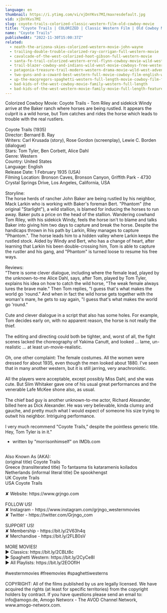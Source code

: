 ```yaml
---
language: en
thumbnail: https://i.ytimg.com/vi/xjDnYKvs7MI/maxresdefault.jpg
vid: xjDnYKvs7MI
slug: coyote-trails-colorized-classic-western-film-old-cowboy-movie
title: "Coyote Trails | COLORIZED | Classic Western Film | Old Cowboy Movie"
name: "Coyote Trails"
publishedAt: "2022-11-30T15:00:37Z"
related:
  - neath-the-arizona-skies-colorized-western-movie-john-wayne
  - trailing-double-trouble-colorized-ray-corrigan-full-western-movie
  - cavalcade-of-the-west-colorized-hoot-gibson-full-western-movie
  - santa-fe-trail-colorized-western-errol-flynn-cowboy-movie-wild-west
  - trail-blazer-cowboy-and-indians-wild-west-movie-cowboys-free-western-english
  - patagonia-treasure-trail-modern-western-drama-movie-wild-west-adventure-western-movies
  - two-guns-and-a-coward-best-western-full-movie-cowboy-film-english-wild-west
  - up-the-macgregors-spaghetti-western-full-length-movie-cowboy-film-free-western-movie
  - bad-kids-of-the-west-cowboy-movie-family-western-full-length
  - bad-kids-of-the-west-western-movie-family-movie-full-length-feature-film-old-cowboy-film
---
```


Colorized Cowboy Movie: Coyote Trails - Tom Riley and sidekick Windy arrive at the Baker ranch where horses are being rustled. It appears the culprit is a wild horse, but Tom catches and rides the horse which leads to trouble with the real rustlers.<br />
<br />
Coyote Trails (1935)<br />
Director: Bernard B. Ray<br />
Writers: Carl Krusada (story), Rose Gordon (screenplay), Lewie C. Borden (dialogue)<br />
Stars: Tom Tyler, Ben Corbett, Alice Dahl<br />
Genre: Western<br />
Country: United States<br />
Language: English<br />
Release Date: 1 February 1935 (USA)<br />
Filming Location: Bronson Caves, Bronson Canyon, Griffith Park - 4730 Crystal Springs Drive, Los Angeles, California, USA<br />
<br />
Storyline:<br />
The horse herds of rancher John Baker are being rustled by his neighbor, Mack Larkin who is working with Baker's foreman Bert. "Phantom" (the original "Starlight"), a wild stallion, is blamed for inducing the horses to run away. Baker puts a price on the head of the stallion. Wandering cowhand Tom Riley, with his sidekick Windy, feels the horse isn't to blame and talks Baker into giving him two days to capture and break the horse. Despite the handicaps thrown in his path by Larkin, Riley manages to capture "Phantom.". The horse leads him to a hidden valley where Larkin keeps the rustled stock. Aided by Windy and Bert, who has a change of heart, after learning that Larkin his been double-crossing him, Tom is able to capture the rustler and his gang, and "Phantom" is turned loose to resume his free ways.<br />
<br />
Reviews:<br />
"There is some clever dialogue, including where the female lead, played by the unknown-to-me Alice Dahl, says, after Tom, played by Tom Tyler, explains his idea on how to catch the wild horse, "The weak female always lures the brave male." Then Tom replies, "I guess that's what makes the world go 'round." And when in fact the wild horse gets together with the woman's mare, he gets to say again, "I guess that's what makes the world go 'round."<br />
<br />
Cute and clever dialogue in a script that also has some holes. For example, Tom decides early on, with no apparent reason, the horse is not really the thief.<br />
<br />
The editing and directing could both be tighter, and, worst of all, the fight scenes lacked the choreography of Yakima Canutt, and looked ... lame, un-realistic ... at least un-movie-realistic.<br />
<br />
Oh, one other complaint: The female costumes. All the women were dressed for about 1935, even though the men looked about 1880. I've seen that in many another western, but it is still jarring, very anachronistic.<br />
<br />
All the players were acceptable, except possibly Miss Dahl, and she was cute. But Slim Whitaker gave one of his usual great performances and the venerable Lafe McKee shone also, as usual.<br />
<br />
The chief bad guy is another unknown-to-me actor, Richard Alexander, billed here as Dick Alexander. He was very believable, kinda clumsy and gauche, and pretty much what I would expect of someone his size trying to outwit his neighbor. Intriguing performance.<br />
<br />
I very much recommend "Coyote Trails," despite the pointless generic title. Hey, Tom Tyler is in it."<br />
- written by "morrisonhimself" on IMDb.com<br />
<br />
Also Known As (AKA):<br />
(original title) Coyote Trails<br />
Greece (transliterated title) To fantasma tis kataramenis koilados<br />
Netherlands (informal literal title) De spookhengst<br />
UK Coyote Trails<br />
USA Coyote Trails<br />
<br />
✘ Website: https://www.grjngo.com<br />
<br />
FOLLOW US!<br />
✘ Instagram - https://www.instagram.com/grjngo_westernmovies<br />
✘ Twitter - https://twitter.com/Grjngo_com<br />
<br />
SUPPORT US!<br />
✘ Membership - https://bit.ly/2V63h4q<br />
✘ Merchandise - https://bit.ly/2FLB0sV<br />
<br />
MORE MOVIES! <br />
► Classics: https://bit.ly/2CBLt8c <br />
► Spaghetti Western: https://bit.ly/2CyCe8I <br />
► All Playlists: https://bit.ly/2EOOfIH <br />
<br />
#westernmovies #freemovies #spaghettiwesterns<br />
<br />
COPYRIGHT: All of the films published by us are legally licensed. We have acquired the rights (at least for specific territories) from the copyright holders by contract. If you have questions please send an email to: info@amogo.de, Amogo Networx - The AVOD Channel Network, www.amogo-networx.com.